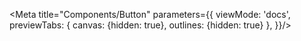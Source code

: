 
<Meta
  title="Components/Button"
  parameters={{
    viewMode: 'docs',
    previewTabs: {
      canvas: {hidden: true},
      outlines: {hidden: true}
    },
  }}/>

<ButtonPage/>
